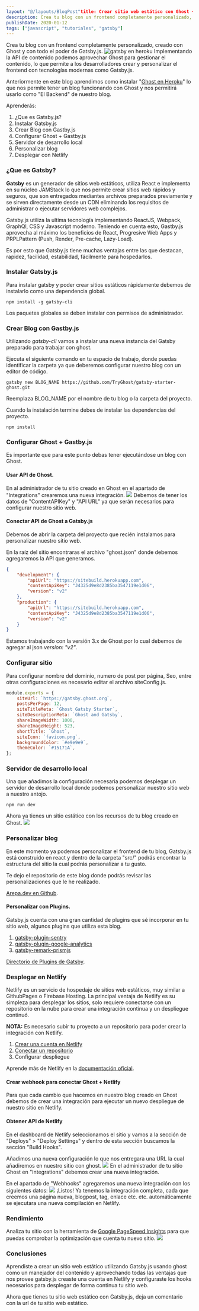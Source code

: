 ```yaml
---
layout: "@/layouts/BlogPost"title: Crear sitio web estático con Ghost + Gatsby.js
description: Crea tu blog con un frontend completamente personalizado, creado con Ghost y con todo el poder de Gatsby.js.
publishDate: 2020-01-12
tags: ["javascript", "tutoriales", "gatsby"]
---
```


Crea tu blog con un frontend completamente personalizado, creado con Ghost y con todo el poder de Gatsby.js.
![gatsby en heroku](https://s3.amazonaws.com/arepadev/2020/01/gatsby-heroku.png)
Implementando la API de contenido podemos aprovechar Ghost para gestionar el contenido, lo que permite a los desarrolladores crear y personalizar el frontend con tecnologías modernas como Gatsby.js.

Anteriormente en este blog aprendimos como instalar "[Ghost en Heroku](https://arepa.dev/instalar-ghost-en-heroku/)" lo que nos permite tener un blog funcionando con Ghost y nos permitirá usarlo como "El Backend" de nuestro blog.

Aprenderás:

1. ¿Que es Gatsby.js?
2. Instalar Gatsby.js
3. Crear Blog con Gastby.js
4. Configurar Ghost + Gastby.js
5. Servidor de desarrollo local
6. Personalizar blog
7. Desplegar con Netlify

### ¿Que es Gatsby?

**Gatsby** es un generador de sitios web estáticos, utiliza React e implementa en su núcleo JAMStack lo que nos permite crear sitios web rápidos y seguros, que son entregados mediantes archivos preparados previamente y se sirven directamente desde un CDN eliminando los requisitos de administrar o ejecutar servidores web complejos.

Gatsby.js utiliza la ultima tecnología implementando ReactJS, Webpack, GraphQl, CSS y Javascript moderno. Teniendo en cuenta esto, Gastby.js aprovecha al máximo los beneficios de React, Progresive Web Apps y PRPLPattern (Push, Render, Pre-cache, Lazy-Load).

Es por esto que Gatsby.js tiene muchas ventajas entre las que destacan, rapidez, facilidad, estabilidad, fácilmente para hospedarlos.

### Instalar Gatsby.js

Para instalar gatsby y poder crear sitios estáticos rápidamente debemos de instalarlo como una dependencia global.

    npm install -g gatsby-cli

Los paquetes globales se deben instalar con permisos de administrador.

### Crear Blog con Gastby.js

Utilizando _gatsby-cli_ vamos a instalar una nueva instancia del Gatsby preparado para trabajar con ghost.

Ejecuta el siguiente comando en tu espacio de trabajo, donde puedas identificar la carpeta ya que deberemos configurar nuestro blog con un editor de código.

    gatsby new BLOG_NAME https://github.com/TryGhost/gatsby-starter-ghost.git

Reemplaza BLOG_NAME por el nombre de tu blog o la carpeta del proyecto.

Cuando la instalación termine debes de instalar las dependencias del proyecto.

    npm install

### Configurar Ghost + Gastby.js

Es importante que para este punto debas tener ejecutándose un blog con Ghost.

#### Usar API de Ghost.

En al administrador de tu sitio creado en Ghost en el apartado de "Integrations" crearemos una nueva integración.
![](https://s3.amazonaws.com/arepadev/2020/01/integations-ghost-api.png)
Debemos de tener los datos de "ContentAPIKey" y "API URL" ya que serán necesarios para configurar nuestro sitio web.

#### Conectar API de Ghost a Gatsby.js

Debemos de abrir la carpeta del proyecto que recién instalamos para personalizar nuestro sitio web.

En la raíz del sitio encontraras el archivo "ghost.json" donde debemos agregaremos la API que generamos.

```json
{
	"development": {
		"apiUrl": "https://sitebuild.herokuapp.com",
		"contentApiKey": "J4325d9e8d2385ba3547119e1d06",
		"version": "v2"
	},
	"production": {
		"apiUrl": "https://sitebuild.herokuapp.com",
		"contentApiKey": "J4325d9e8d2385ba3547119e1d06",
		"version": "v2"
	}
}
```

Estamos trabajando con la versión 3.x de Ghost por lo cual debemos de agregar al json _version: "v2"_.

### Configurar sitio

Para configurar nombre del dominio, numero de post por página, Seo, entre otras configuraciones es necesario editar el archivo siteConfig.js.

```js
module.exports = {
	siteUrl: `https://gatsby.ghost.org`,
	postsPerPage: 12,
	siteTitleMeta: `Ghost Gatsby Starter`,
	siteDescriptionMeta: `Ghost and Gatsby`,
	shareImageWidth: 1000,
	shareImageHeight: 523,
	shortTitle: `Ghost`,
	siteIcon: `favicon.png`,
	backgroundColor: `#e9e9e9`,
	themeColor: `#15171A`,
};
```

### Servidor de desarrollo local

Una que añadimos la configuración necesaria podemos desplegar un servidor de desarrollo local donde podemos personalizar nuestro sitio web a nuestro antojo.

    npm run dev

Ahora ya tienes un sitio estático con los recursos de tu blog creado en Ghost.
![](https://s3.amazonaws.com/arepadev/2020/01/blog-ghost-gatsby.jpg)

### Personalizar blog

En este momento ya podemos personalizar el frontend de tu blog, Gatsby.js está construido en react y dentro de la carpeta "src/" podrás encontrar la estructura del sitio la cual podrás personalizar a tu gusto.

Te dejo el repositorio de este blog donde podrás revisar las personalizaciones que le he realizado.

[Arepa.dev en Github](https://github.com/gndx/arepa.dev).

#### Personalizar con Plugins.

Gatsby.js cuenta con una gran cantidad de plugins que sé incorporar en tu sitio web, algunos plugins que utiliza esta blog.

1. [gatsby-plugin-sentry](https://www.gatsbyjs.org/packages/gatsby-plugin-sentry/)
2. [gatsby-plugin-google-analytics](https://www.gatsbyjs.org/packages/gatsby-plugin-google-analytics/)
3. [gatsby-remark-prismjs](https://www.gatsbyjs.org/packages/gatsby-remark-prismjs/?=prims)

[Directorio de Plugins de Gatsby](https://www.gatsbyjs.org/plugins/).

### Desplegar en Netlify

Netlify es un servicio de hospedaje de sitios web estáticos, muy similar a GithubPages o Firebase Hosting. La principal ventaja de Netlify es su simpleza para desplegar los sitios, solo requiere conectarse con un repositorio en la nube para crear una integración continua y un despliegue continuó.

**NOTA:** Es necesario subir tu proyecto a un repositorio para poder crear la integración con Netlify.

1. [Crear una cuenta en Netlify](https://app.netlify.com/signup)
2. [Conectar un repositorio](https://app.netlify.com/start)
3. Configurar despliegue

Aprende más de Netlify en la [documentación oficial](https://docs.netlify.com/).

#### Crear webhook para conectar Ghost + Netlify

Para que cada cambio que hacemos en nuestro blog creado en Ghost debemos de crear una integración para ejecutar un nuevo despliegue de nuestro sitio en Netlify.

#### Obtener API de Netlify

En el dashboard de Netlify seleccionamos el sitio y vamos a la sección de "Deploys" > "Deploy Settings" y dentro de esta sección buscamos la sección "Build Hooks".

Añadimos una nueva configuración lo que nos entregara una URL la cual añadiremos en nuestro sitio con ghost.
![](https://s3.amazonaws.com/arepadev/2020/01/netlify-webhook-crear.png)
En el administrador de tu sitio Ghost en "Integrations" debemos crear una nueva integración.

En el apartado de "Webhooks" agregaremos una nueva integración con los siguientes datos:
![](https://s3.amazonaws.com/arepadev/2020/01/webhook-heroku-netlify.png)
¡Listos! Ya tenemos la integración completa, cada que creemos una página nueva, blogpost, tag, enlace etc. etc. automáticamente se ejecutara una nueva compilación en Netlify.

### Rendimiento

Analiza tu sitio con la herramienta de [Google PageSpeed Insights](https://developers.google.com/speed/pagespeed/insights/) para que puedas comprobar la optimización que cuenta tu nuevo sitio.
![](https://s3.amazonaws.com/arepadev/2020/01/performace-ghost-gatsby.png)

### Conclusiones

Aprendiste a crear un sitio web estático utilizando Gatsby.js usando ghost como un manejador del contenido y aprovechando todas las ventajas que nos provee gatsby.js creaste una cuenta en Netlify y configuraste los hooks necesarios para desplegar de forma continua tu sitio web.

Ahora que tienes tu sitio web estático con Gatsby.js, deja un comentario con la url de tu sitio web estático.
